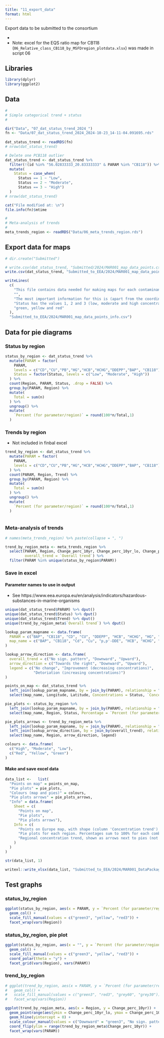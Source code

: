 ```yaml
---
title: "11_export_data"
format: html
---
```



Export data to be submitted to the consortium   

* 
* Note: excel for the EQS ratio map for CB118 (`06_Relative_class_CB118_by_MSFDregion_plotdata.xlsx`) was made in script 06   


## Libraries  
```r

library(dplyr)  
library(ggplot2)

```


## Data  
```r

#
# Simple categorical trend + status
#

dir("Data", "07_dat_status_trend_2024_")
fn <- "Data/07_dat_status_trend_2024_2024-10-23_14-11-04.091695.rds"
  
dat_status_trend <- readRDS(fn)
# nrow(dat_status_trend)

# Delete one PCB118 outlier
dat_status_trend <- dat_status_trend %>%
  filter(!(id %in% "56.02833333_20.83333333" & PARAM %in% "CB118")) %>%
  mutate(
    Status = case_when(
      Status == 1 ~ "Low",
      Status == 2 ~ "Moderate",
      Status == 3 ~ "High")
  )
# nrow(dat_status_trend)

cat("File modified at: \n")
file.info(fn)$mtime

#
# Meta-analysis of trends  
#
meta_trends_region <- readRDS("Data/06_meta_trends_region.rds")


```

## Export data for maps  
```r

# dir.create("Submitted")

# write.csv(dat_status_trend, "Submitted/2024/MAR001_map_data_points.csv")  
write.csv(dat_status_trend, "Submitted_to_EEA/2024/MAR001_map_data_points.csv")  

writeLines(
  c(
    "This file contains data needed for making maps for each contaminant. ",
    "",
    "The most important information for this is (apart from the coordinates) the columns Trends and Status. ",
    "Status has the values 1, 2 and 3 (low, moderate and high concentrations) and can be plotted using the colors",
    "green, yellow and red"
  ), 
  "Submitted_to_EEA/2024/MAR001_map_data_points_info.csv")  


```


## Data for pie diagrams  

### Status by region

```r

status_by_region <- dat_status_trend %>%
  mutate(PARAM = factor(
    PARAM, 
    levels = c("CD","CU","PB","HG","HCB","HCHG","DDEPP","BAP", "CB118")),
    Status = factor(Status, levels = c("Low", "Moderate", "High"))
  ) %>%
  count(Region, PARAM, Status, .drop = FALSE) %>%
  group_by(PARAM, Region) %>%
  mutate(
    Total = sum(n)
  ) %>%
  ungroup() %>%
  mutate(
    `Percent (for parameter/region)` = round(100*n/Total,1)
  )

```


### Trends by region   

* Not included in finbal excel  

```r

trend_by_region <- dat_status_trend %>%
  mutate(PARAM = factor(
    PARAM, 
    levels = c("CD","CU","PB","HG","HCB","HCHG","DDEPP","BAP", "CB118"))
  ) %>%
  count(PARAM, Region, Trend) %>%
  group_by(PARAM, Region) %>%
  mutate(
    Total = sum(n)
  ) %>%
  ungroup() %>%
  mutate(
    `Percent (for parameter/region)` = round(100*n/Total,1)
  )
  

```


### Meta-analysis of trends  

```r

# names(meta_trends_region) %>% paste(collapse = ", ")

trend_by_region_meta <- meta_trends_region %>%
  select(PARAM, Region, Change_perc_10yr, Change_perc_10yr_lo, Change_perc_10yr_up, 
         overall_trend = `Overall trend`) %>%
  filter(PARAM %in% unique(status_by_region$PARAM))


```


### Save in excel  

#### Parameter names to use in output  

* See https://www.eea.europa.eu/en/analysis/indicators/hazardous-substances-in-marine-organisms

```r

unique(dat_status_trend$PARAM) %>% dput()
unique(dat_status_trend$Status) %>% dput()
unique(dat_status_trend$Trend) %>% dput()
unique(trend_by_region_meta$`Overall trend`) %>% dput()

lookup_param_mapname <- data.frame(
  PARAM = c("BAP", "CB118", "CD", "CU", "DDEPP", "HCB", "HCHG", "HG", "PB"),
  map_name = c("BAP", "CB118", "Cd", "Cu", "p,p'-DDE", "HCB", "HCHG", "Hg", "Pb")
)

lookup_arrow_direction <- data.frame(
  overall_trend = c("No sign. pattern", "Downward", "Upward"),
  arrow_direction = c("Towards the right", "Downward", "Upward"),
  legend = c("No change", "Improvement (decreasing concentrations)", 
             "Detoriation (increasing concentrations)")
)

points_on_map <- dat_status_trend %>% 
  left_join(lookup_param_mapname, by = join_by(PARAM), relationship = "many-to-one") %>% 
  select(map_name, Longitude, Latitude, Concentrations = Status, `Concentration trend` = Trend)

pie_plots <- status_by_region %>% 
  left_join(lookup_param_mapname, by = join_by(PARAM), relationship = "many-to-one") %>% 
  select(map_name, Region, Status, Percentage = `Percent (for parameter/region)`)

pie_plots_arrows <- trend_by_region_meta %>% 
  left_join(lookup_param_mapname, by = join_by(PARAM), relationship = "many-to-one") %>%
  left_join(lookup_arrow_direction, by = join_by(overall_trend), relationship = "many-to-one") %>% 
  select(map_name, Region, arrow_direction, legend)

colours <- data.frame(
  c("High", "Moderate", "Low"),
  c("Red", "Yellow", "Green")
)


```
#### Make and save excel data  

```r

data_list <-   list(
  "Points on map" = points_on_map,
  "Pie plots" = pie_plots, 
  "Colours (map and pies)" = colours, 
  "Pie plots arrows" = pie_plots_arrows,
  "Info" = data.frame(
    Sheet = c(
      "Points on map",
      "Pie plots", 
      "Pie plots arrows"),
    Info = c(
      "Points on Europe map, with shape (column 'Concentration trend') and colour (column Concentration)",
      "Pie plots for each region. Percentages sum to 100% for each combintion of parameter and region",
      "Regional concentration trend, shown as arrows next to pies (not enough data for Mediterranean pies)"
    )
  )
)

str(data_list, 1)

writexl::write_xlsx(data_list, "Submitted_to_EEA/2024/MAR001_DataPackageFig1_before_edit.xlsx")


```

## Test graphs  

### status_by_region  

```r

ggplot(status_by_region, aes(x = PARAM, y = `Percent (for parameter/region)`, fill = Status)) +
  geom_col() +
  scale_fill_manual(values = c("green3", "yellow", "red3")) +
  facet_wrap(vars(Region))


```

### status_by_region, pie plot  

```r

ggplot(status_by_region, aes(x = "", y = `Percent (for parameter/region)`, fill = Status)) +
  geom_col() +
  scale_fill_manual(values = c("green3", "yellow", "red3")) +
  coord_polar(theta = "y") +
  facet_grid(vars(Region), vars(PARAM))

```

### trend_by_region  

```r

# ggplot(trend_by_region, aes(x = PARAM, y = `Percent (for parameter/region)`, fill = factor(Trend))) +
#   geom_col() +
#   scale_fill_manual(values = c("green3", "red3", "grey60", "grey30")) +
#   facet_wrap(vars(Region))

```


```r

ggplot(trend_by_region_meta, aes(x = Region, y = Change_perc_10yr)) +
  geom_pointrange(aes(ymin = Change_perc_10yr_lo, ymax = Change_perc_10yr_up, color = `Overall trend`)) +
  geom_hline(yintercept = 0) +
  scale_colour_manual(values = c("Downward" = "green3", "No sign. pattern" = "grey30")) +
  coord_flip(ylim = range(trend_by_region_meta$Change_perc_10yr)) +
  facet_wrap(vars(PARAM))  

```
